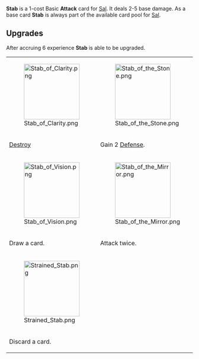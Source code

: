 {{Card
|rarity = Basic
|cardtype = Attack
|decktype = Battle
|character = Sal
|upgradeable = Yes
|expreq = 6
|upgrade1 = Stab of Clarity
|upgrade2 = Stab of the Stone
|upgrade3 = Stab of Savagery
|upgrade4 = Stab of the Deep
|upgrade5 = Stab of Vision
|upgrade6 = Stab of the Mirror
|upgrade7 = Stab of the Nail
|upgrade8 = Rooted Stab
|upgrade9 = Strained Stab}}
{{Quote|Why do I have two daggers? Well, I have two hands, don't I?}}

'''Stab''' is a 1-cost Basic '''Attack''' card for [[Sal]]. It deals 2-5 base damage. As a base card '''Stab''' is always part of the available card pool for [[Sal]].

==Upgrades==
After accruing 6 experience '''Stab''' is able to be upgraded.
{| class="wikitable" style="text-align:center"
|-
|[[File:Stab of Clarity.png|150px]]
|[[File:Stab of the Stone.png|150px]]
|[[File:Stab of Savagery.png|150px]]
|[[File:Stab of the Deep.png|150px]]
|-
![[Destroy]]
!Gain 2 [[Defense]].
!Apply 2 [[Bleed]].
!Apply 1 [[Wound]].
|-
|[[File:Stab of Vision.png|150px]]
|[[File:Stab of the Mirror.png|150px]]
|[[File:Stab of the Nail.png|150px]]
|[[File:Rooted Stab.png|150px]]
|-
!Draw a card.
!Attack twice.
![[Piercing]]
!
|-
|[[File:Strained Stab.png|150px]]
|-
!Discard a card.
|}